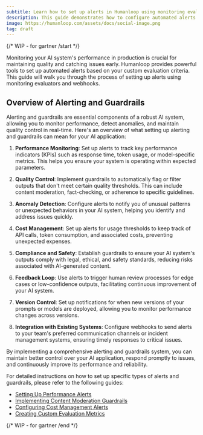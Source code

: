 ```yaml
---
subtitle: Learn how to set up alerts in Humanloop using monitoring evaluators and webhooks.
description: This guide demonstrates how to configure automated alerts for your AI system's performance using Humanloop's monitoring capabilities.
image: https://humanloop.com/assets/docs/social-image.png
tag: draft
---
```


{/* WIP - for gartner /start */}

Monitoring your AI system's performance in production is crucial for maintaining quality and catching issues early. Humanloop provides powerful tools to set up automated alerts based on your custom evaluation criteria. This guide will walk you through the process of setting up alerts using monitoring evaluators and webhooks.

## Overview of Alerting and Guardrails

Alerting and guardrails are essential components of a robust AI system, allowing you to monitor performance, detect anomalies, and maintain quality control in real-time. Here's an overview of what setting up alerting and guardrails can mean for your AI application:

1. **Performance Monitoring**: Set up alerts to track key performance indicators (KPIs) such as response time, token usage, or model-specific metrics. This helps you ensure your system is operating within expected parameters.

2. **Quality Control**: Implement guardrails to automatically flag or filter outputs that don't meet certain quality thresholds. This can include content moderation, fact-checking, or adherence to specific guidelines.

3. **Anomaly Detection**: Configure alerts to notify you of unusual patterns or unexpected behaviors in your AI system, helping you identify and address issues quickly.

4. **Cost Management**: Set up alerts for usage thresholds to keep track of API calls, token consumption, and associated costs, preventing unexpected expenses.

5. **Compliance and Safety**: Establish guardrails to ensure your AI system's outputs comply with legal, ethical, and safety standards, reducing risks associated with AI-generated content.

6. **Feedback Loop**: Use alerts to trigger human review processes for edge cases or low-confidence outputs, facilitating continuous improvement of your AI system.

7. **Version Control**: Set up notifications for when new versions of your prompts or models are deployed, allowing you to monitor performance changes across versions.

8. **Integration with Existing Systems**: Configure webhooks to send alerts to your team's preferred communication channels or incident management systems, ensuring timely responses to critical issues.

By implementing a comprehensive alerting and guardrails system, you can maintain better control over your AI application, respond promptly to issues, and continuously improve its performance and reliability.

For detailed instructions on how to set up specific types of alerts and guardrails, please refer to the following guides:

- [Setting Up Performance Alerts](/docs/v5/guides/performance-alerts)
- [Implementing Content Moderation Guardrails](/docs/v5/guides/content-moderation)
- [Configuring Cost Management Alerts](/docs/v5/guides/cost-alerts)
- [Creating Custom Evaluation Metrics](/docs/v5/guides/custom-metrics)

{/* WIP - for gartner /end */}
